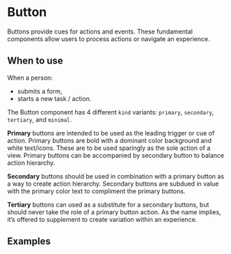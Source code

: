 <!--
Copyright (c) 2018-2019 Uber Technologies, Inc.

This source code is licensed under the MIT license found in the
LICENSE file in the root directory of this source tree.
-->






# Button

<Yard componentName="Button" />

Buttons provide cues for actions and events. These fundamental components allow users to process actions or navigate an experience.

## When to use

When a person:

- submits a form,
- starts a new task / action.

The Button component has 4 different `kind` variants: `primary`, `secondary`, `tertiary`, and `minimal`.

**Primary** buttons are intended to be used as the leading trigger or cue of action. Primary buttons are
bold with a dominant color background and white text/icons. These are to be used sparingly as the
sole action of a view. Primary buttons can be accompanied by secondary button to balance action hierarchy.

**Secondary** buttons should be used in combination with a primary button as a way to create action hierarchy.
Secondary buttons are subdued in value with the primary color text to compliment the primary buttons.

**Tertiary** buttons can used as a substitute for a secondary buttons, but should never take the role of a
primary button action. As the name implies, it’s offered to supplement to create variation within an experience.

## Examples

<Example title="Basic usage" path="button/basic.js">
  <BasicButton />
</Example>

<Example title="Kinds" path="button/kinds.js">
  <Kinds />
</Example>

<Example title="States" path="button/states.js">
  <States />
</Example>

<Example title="Sizes" path="button/sizes.js">
  <Sizes />
</Example>

<Example title="Shapes" path="button/shapes.js">
  <Shapes />
</Example>

<Example title="Adding enhancers" path="button/with-enhancers.js">
  <WithEnhancer />
</Example>

<Example title="As a dropdown" path="button/dropdown.js">
  <Dropdown />
</Example>

<Example title="As an anchor" path="button/as-an-anchor.js">
  <ButtonAsAnAnchor />
</Example>

